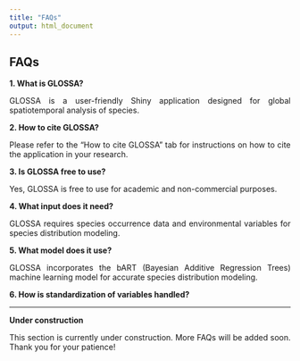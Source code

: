 ```yaml
---
title: "FAQs"
output: html_document
---
```


<style>
body {
text-align: justify}
</style>

## **FAQs**

**1. What is GLOSSA?**

GLOSSA is a user-friendly Shiny application designed for global spatiotemporal analysis of species.

**2. How to cite GLOSSA?**

Please refer to the "How to cite GLOSSA" tab for instructions on how to cite the application in your research.

**3. Is GLOSSA free to use?**

Yes, GLOSSA is free to use for academic and non-commercial purposes.

**4. What input does it need?**

GLOSSA requires species occurrence data and environmental variables for species distribution modeling.

**5. What model does it use?**

GLOSSA incorporates the bART (Bayesian Additive Regression Trees) machine learning model for accurate species distribution modeling.

**6. How is standardization of variables handled?**

---

**Under construction**

This section is currently under construction. More FAQs will be added soon. Thank you for your patience!
